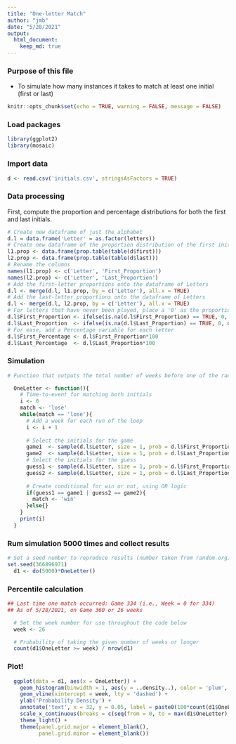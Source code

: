 ---
title: "One-letter Match"
author: "jmb"
date: "5/28/2021"
output: 
  html_document:
    keep_md: true
---

### Purpose of this file
- To simulate how many instances it takes to match at least one initial (first or last)

```{r setup, include=FALSE}
knitr::opts_chunk$set(echo = TRUE, warning = FALSE, message = FALSE)
```

### Load packages
```{r}
library(ggplot2)
library(mosaic)
```

### Import data
```{r}
d <- read.csv('initials.csv', stringsAsFactors = TRUE)
```

### Data processing

First, compute the proportion and percentage distributions for both the first and last initials.

```{r}
# Create new dataframe of just the alphabet
d.l = data.frame('Letter' = as.factor(letters))
# Create new dataframe of the proportion distribution of the first initial and last initial
l1.prop <- data.frame(prop.table(table(d$first)))
l2.prop <- data.frame(prop.table(table(d$last)))
# Rename the columns
names(l1.prop) <- c('Letter', 'First_Proportion')
names(l2.prop) <- c('Letter', 'Last_Proportion')
# Add the first-letter proportions onto the dataframe of Letters
d.l <- merge(d.l, l1.prop, by = c('Letter'), all.x = TRUE)
# Add the last-letter proportions onto the dataframe of Letters
d.l <- merge(d.l, l2.prop, by = c('Letter'), all.x = TRUE)
# For letters that have never been played, place a '0' as the proportion
d.l$First_Proportion <- ifelse(is.na(d.l$First_Proportion) == TRUE, 0, d.l$First_Proportion)
d.l$Last_Proportion  <- ifelse(is.na(d.l$Last_Proportion) == TRUE, 0, d.l$Last_Proportion)
# For ease, add a Percentage variable for each letter
d.l$First_Percentage <- d.l$First_Proportion*100
d.l$Last_Percentage  <- d.l$Last_Proportion*100
```

### Simulation

```{r}

# Function that outputs the total number of weeks before one of the radio initials match the one of the guessed initials in the correct order.

  OneLetter <- function(){  
    # Time-to-event for matching both initials
    i <- 0
    match <- 'lose'
    while(match == 'lose'){
      # Add a week for each run of the loop
      i <- i + 1
      
      # Select the initials for the game
      game1  <- sample(d.l$Letter, size = 1, prob = d.l$First_Proportion)
      game2  <- sample(d.l$Letter, size = 1, prob = d.l$Last_Proportion)
      # Select the initials for the guess
      guess1 <- sample(d.l$Letter, size = 1, prob = d.l$First_Proportion)
      guess2 <- sample(d.l$Letter, size = 1, prob = d.l$Last_Proportion)
      
      # Create conditional for win or not, using OR logic
      if(guess1 == game1 | guess2 == game2){
        match <- 'win'
      }else{}
    }
    print(i)
  }
```

### Rum simulation 5000 times and collect results

```{r echo = TRUE, results = 'hide'}
# Set a seed number to reproduce results (number taken from random.org)
set.seed(366896971)
  d1 <- do(5000)*OneLetter()
```
  
### Percentile calculation

```{r}

## Last time one match occurred: Game 334 (i.e., Week = 0 for 334)
## As of 5/28/2021, on Game 360 or 26 weeks

  # Set the week number for use throughout the code below
  week <- 26

  # Probability of taking the given number of weeks or longer
  count(d1$OneLetter >= week) / nrow(d1)  
```

### Plot!
  
```{r}
  ggplot(data = d1, aes(x = OneLetter)) +
    geom_histogram(binwidth = 1, aes(y = ..density..), color = 'plum', fill = 'plum') +
    geom_vline(xintercept = week, lty = 'dashed') +
    ylab('Probability Density') +
    annotate('text', x = 32, y = 0.05, label = paste0(100*count(d1$OneLetter >= week) / nrow(d1),'% chance for ',week,' or more weeks'), color = 'blue') +
    scale_x_continuous(breaks = c(seq(from = 0, to = max(d1$OneLetter), by = 2)), name = 'Weeks Between One-letter Matches') +
    theme_light() +
    theme(panel.grid.major = element_blank(), 
          panel.grid.minor = element_blank())

```